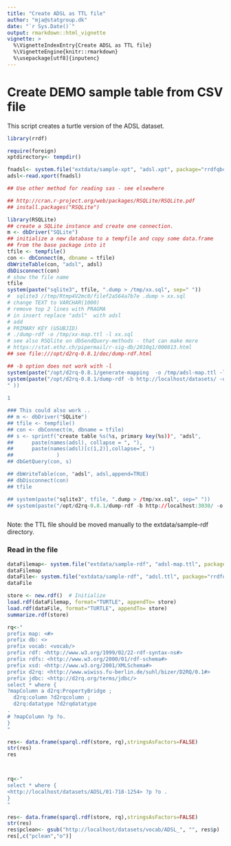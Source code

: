 ```yaml
---
title: "Create ADSL as TTL file"
author: "mja@statgroup.dk"
date: "`r Sys.Date()`"
output: rmarkdown::html_vignette
vignette: >
  %\VignetteIndexEntry{Create ADSL as TTL file}
  %\VignetteEngine{knitr::rmarkdown}
  %\usepackage[utf8]{inputenc}
---
```


# Create DEMO sample table from CSV file

This script creates a turtle version of the ADSL dataset.

```r
library(rrdf)

require(foreign)
xptdirectory<- tempdir()

fnadsl<- system.file("extdata/sample-xpt", "adsl.xpt", package="rrdfqbcrnd0")
adsl<-read.xport(fnadsl)

## Use other method for reading sas - see elsewhere

## http://cran.r-project.org/web/packages/RSQLite/RSQLite.pdf
## install.packages("RSQLite")

library(RSQLite)
## create a SQLite instance and create one connection.
m <- dbDriver("SQLite")
## initialize a new database to a tempfile and copy some data.frame
## from the base package into it
tfile <- tempfile()
con <- dbConnect(m, dbname = tfile)
dbWriteTable(con, "adsl", adsl)
dbDisconnect(con)
# show the file name
tfile
system(paste("sqlite3", tfile, ".dump > /tmp/xx.sql", sep=" "))
#  sqlite3 //tmp/Rtmp4V2mc0/filef2a564a7b7e .dump > xx.sql
# change TEXT to VARCHAR(1000)
# remove top 2 lines with PRAGMA
# in insert replace "adsl"  with adsl
# add
# PRIMARY KEY (USUBJID)
# ./dump-rdf -o /tmp/xx-map.ttl -l xx.sql
# see also RSQlite on dbSendQuery-methods - that can make more
# https://stat.ethz.ch/pipermail/r-sig-db/2010q1/000813.html
## see file:///opt/d2rq-0.8.1/doc/dump-rdf.html

## -b option does not work with -l
system(paste("/opt/d2rq-0.8.1/generate-mapping  -o /tmp/adsl-map.ttl -l /tmp/xx.sql"))
system(paste("/opt/d2rq-0.8.1/dump-rdf -b http://localhost/datasets/ -o /tmp/adsl.ttl -l /tmp/xx.sql /tmp/adsl-map.ttl"))
" ))
 
1

### This could also work ..
## m <- dbDriver("SQLite")
## tfile <- tempfile()
## con <- dbConnect(m, dbname = tfile)
## s <- sprintf("create table %s(%s, primary key(%s))", "adsl",
## 		paste(names(adsl), collapse = ", "),
## 		paste(names(adsl)[c(1,2)],collapse=", ")
##              )
## dbGetQuery(con, s)

## dbWriteTable(con, "adsl", adsl,append=TRUE)
## dbDisconnect(con)
## tfile

## system(paste("sqlite3", tfile, ".dump > /tmp/xx.sql", sep=" "))
## system(paste("/opt/d2rq-0.8.1/dump-rdf -b http://localhost:3030/ -o /tmp/adsl.ttl -l /tmp/xx.sql"))



```

Note: the TTL file should be moved manually to the extdata/sample-rdf directory.


### Read in the file

```r

dataFilemap<- system.file("extdata/sample-rdf", "adsl-map.ttl", package="rrdfqbcrnd0")
dataFilemap
dataFile<- system.file("extdata/sample-rdf", "adsl.ttl", package="rrdfqbcrnd0")
dataFile

store <- new.rdf()  # Initialize
load.rdf(dataFilemap, format="TURTLE", appendTo= store)
load.rdf(dataFile, format="TURTLE", appendTo= store)
summarize.rdf(store)

rq<-"
prefix map: <#> 
prefix db: <> 
prefix vocab: <vocab/> 
prefix rdf: <http://www.w3.org/1999/02/22-rdf-syntax-ns#> 
prefix rdfs: <http://www.w3.org/2000/01/rdf-schema#> 
prefix xsd: <http://www.w3.org/2001/XMLSchema#> 
prefix d2rq: <http://www.wiwiss.fu-berlin.de/suhl/bizer/D2RQ/0.1#> 
prefix jdbc: <http://d2rq.org/terms/jdbc/> 
select * where {
?mapColumn a d2rq:PropertyBridge ;
  d2rq:column ?d2rqcolumn ;
  d2rq:datatype ?d2rqdatatype 
.
# ?mapColumn ?p ?o.
}
"

res<- data.frame(sparql.rdf(store, rq),stringsAsFactors=FALSE)
str(res)
res



rq<-"
select * where {
<http://localhost/datasets/ADSL/01-718-1254> ?p ?o .
}
"

res<- data.frame(sparql.rdf(store, rq),stringsAsFactors=FALSE)
str(res)
res$pclean<- gsub("http://localhost/datasets/vocab/ADSL_", "", res$p)
res[,c("pclean","o")]


```
